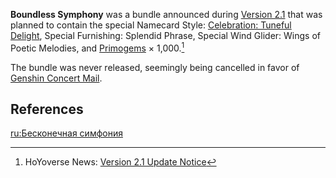 {{Cancelled}}
{{Item Infobox
|type         = Bundles
}}
'''Boundless Symphony''' was a bundle announced during [[Version 2.1]] that was planned to contain the special Namecard Style: [[Celebration: Tuneful Delight]], Special Furnishing: Splendid Phrase, Special Wind Glider: Wings of Poetic Melodies, and [[Primogem]]s × 1,000.<ref>HoYoverse News: [https://genshin.hoyoverse.com/en/news/detail/15383 Version 2.1 Update Notice]</ref>

The bundle was never released, seemingly being cancelled in favor of [[Genshin Concert Mail]].

==References==
{{Reflist}}

[[ru:Бесконечная симфония]]